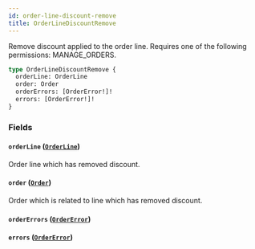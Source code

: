 ```yaml
---
id: order-line-discount-remove
title: OrderLineDiscountRemove
---
```



Remove discount applied to the order line. Requires one of the following permissions: MANAGE_ORDERS.

```graphql
type OrderLineDiscountRemove {
  orderLine: OrderLine
  order: Order
  orderErrors: [OrderError!]!
  errors: [OrderError!]!
}
```


### Fields

#### `orderLine` ([`OrderLine`](../../../developer/api-reference/objects/order-line))

Order line which has removed discount.


#### `order` ([`Order`](../../../developer/api-reference/objects/order))

Order which is related to line which has removed discount.


#### `orderErrors` ([`OrderError`](../../../developer/api-reference/objects/order-error))




#### `errors` ([`OrderError`](../../../developer/api-reference/objects/order-error))






